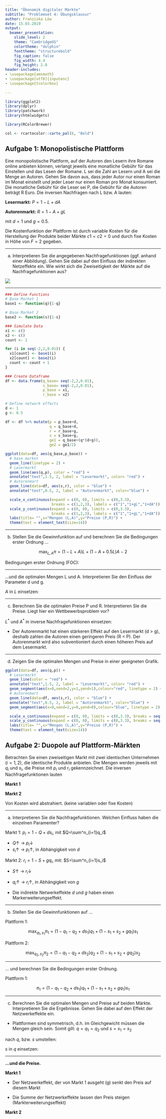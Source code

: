 ```yaml
---
title: "Ökonomik digitaler Märkte"
subtitle: "Problemset 4: Übungsklausur"
author: Franziska Löw
date: 15.03.2019
output: 
  beamer_presentation:
    slide_level: 2
    theme: "CambridgeUS"
    colortheme: "dolphin"
    fonttheme: "structurebold"
    fig_caption: false
    fig_width: 4.4
    fig_height: 2.8
header-includes:
- \usepackage{amsmath}
- \usepackage[utf8]{inputenc}
- \usepackage{tcolorbox}
    
---
```


```r
library(ggplot2)
library(dplyr)
library(patchwork)
library(htmlwidgets)

library(RColorBrewer)

col <- rcartocolor::carto_pal(6, "Bold")
```

## Aufgabe 1: Monopolistische Plattform

Eine monopolistische Plattform, auf der Autoren den Lesern ihre Romane online anbieten können, verlangt jeweils eine monatliche Gebühr für das Einstellen und das Lesen der Romane. L sei die Zahl an Lesern und A sei die Menge an Autoren. Gehen Sie davon aus, dass jeder Autor nur einen Roman im Monat einstellt und jeder Leser nur einen Roman pro Monat konsumiert. Die monatliche Gebühr für die Leser sei P, die Gebühr für die Autoren beträgt R Euro. Die inversen Nachfragen nach L bzw. A lauten:

**Lesermarkt:** $P=1-L+dA$

**Autorenmarkt:** $R=1-A+gL$

mit $d=1$ und $g=0.5$.

Die Kostenfunktion der Plattform ist durch variable Kosten für die Herstellung der Produkte beider Märkte $c1=c2=0$ und durch fixe Kosten in Höhe von $F=2$ gegeben.

---------------------------------------------------------------

a) Interpretieren Sie die angegebenen Nachfragefunktionen (ggf. anhand einer Abbildung). Gehen Sie dabei auf den Einfluss der indirekten Netzeffekte ein. Wie wirkt sich die Zweiseitigkeit der Märkte auf die Nachfragefunktionen aus?

![](figs/uebung4-1.png)

---------------------------------------------------------------

```r
### Define Functions
# Base Market 1
base1 <- function(q){1-q}

# Base Market 2
base2 <- function(s){1-s}

### Simulate Data
x1 <- c()
x2 <- c()
count <- 1

for (i in seq(-2,2,0.01)) {
  x1[count] <- base1(i)
  x2[count] <- base2(i)
  count <- count + 1
}

### Create Dataframe
df <- data.frame(q_base= seq(-2,2,0.01),
                 s_base= seq(-2,2,0.01),
                 p_base = x1,
                 r_base = x2)

# Define network effects
d <- 1
g <- 0.5

df <- df %>% mutate(p = p_base+d,
                    q = q_base+d,
                    r = r_base+g,
                    s = s_base+g,
                    ge1 = q_base+(q*(d+g)),
                    ge2 = ge1/2)

```

```r
ggplot(data=df, aes(q_base,p_base)) +
  # base market
  geom_line(linetype = 2) +
  # Lesermarkt
  geom_line(aes(q,p), color = "red") +
  annotate("text",1.5, 2, label = "Lesermarkt", color= "red") +
  # Autorenmart
  geom_line(data=df, aes(s,r), color = "blue") +
  annotate("text",0.5, 2, label = "Autorenmarkt", color="blue") +

  scale_x_continuous(expand = c(0, 0), limits = c(0,3.3), 
                     breaks = c(1,2,3), labels = c("1","1+gL","1+dA")) +
  scale_y_continuous(expand = c(0, 0), limits = c(0,3.3), 
                     breaks = c(1,2,3), labels = c("1","1+gL","1+dA")) +
  labs(title= "",x="Mengen (L,A)",y="Preise (P,R)") +
  theme(text = element_text(size=14))
```

------------------------------------------------------------------

b) Stellen Sie die Gewinnfunktion auf und berechnen Sie die Bedingungen erster Ordnung ...

$$
\max_{L, A} \pi = (1-L+A)L+(1-A+0.5L)A - 2
$$

Bedingungen erster Ordnung (FOC):

\begin{center}
  $\frac{\delta \pi}{\delta L}=1-2L+1.5A \overset{!}= 0$
  
  $\frac{\delta \pi}{\delta A}=1-2A+1.5L \overset{!}= 0$
\end{center}

------------------------------------------------------------------

...und die optimalen Mengen L und A. Interpretieren Sie den Einfluss der Parameter d und g.

\begin{center}
  $L=\frac{1}{2} + 0.75A$
  
  $A=\frac{1}{2} + 0.75L$
\end{center}

$A$ in $L$ einsetzen:

\begin{center}
$L^* = 2$ 

$A^* = 2$  
\end{center}

------------------------------------------------------------------

c) Berechnen Sie die optimalen Preise P und R. Interpretieren Sie die Preise. Liegt hier ein Wettbewerbsproblem vor?

$L^*$ und $A^*$ in inverse Nachfragefunktionen einsetzen:

\begin{center}
$P^*=1-2+2 = 1$ 

$R^*=1-2+0.5*2 = 0$
\end{center}

- Der Autorenmarkt hat einen stärkeren Effekt auf den Lesermarkt (d > g), deshalb zahlen die Autoren einen geringeren Preis (R < P). Der Autorenmarkt wird also subventioniert durch einen höheren Preis auf dem Lesermarkt. 


------------------------------------------------------------------

d) Zeigen Sie die optimalen Mengen und Preise in einer geeigneten Grafik.

```r
ggplot(data=df, aes(q,p)) + 
  # Lesermarkt
  geom_line(color = "red") +
  annotate("text",1.5, 2, label = "Lesermarkt", color= "red") +
  geom_segment(aes(x=0,xend=2,y=1,yend=1),colour="red", linetype = 2) +
  # Autorenmart
  geom_line(data=df, aes(s,r), color = "blue") +
  annotate("text",0.5, 2, label = "Autorenmarkt", color="blue") +
  geom_segment(aes(x=0,xend=2,y=0,yend=0),colour="blue", linetype = 2) +

  scale_x_continuous(expand = c(0, 0), limits = c(0,3.3), breaks = seq(0,3,0.5)) +
  scale_y_continuous(expand = c(0, 0), limits = c(0,3.3), breaks = seq(0,3,0.5)) +
  labs(title= "",x="Mengen (L,A)",y="Preise (P,R)") +
  theme(text = element_text(size=14))
```

## Aufgabe 2: Duopole auf Plattform-Märkten

Betrachten Sie einen zweiseitigen Markt mit zwei identischen Unternehmen ($i = 1,2$), die identische Produkte anbieten. Die Mengen werden jeweils mit $q_i$ und $s_i$, die Preise mit $p_i$ und $r_i$ gekennzeichnet. Die inversen Nachfragefunktionen lauten

**Markt 1**

\begin{center}
$p_i=1-q_1-q_2+ds_i$
\end{center}

**Markt 2**

\begin{center}
$r_i=1-s_1-s_2+gq_i$
\end{center}

Von Kosten wird abstrahiert. (keine variablen oder fixe Kosten)

---------------------------------------------------------------

a) Interpretieren Sie die Nachfragefunktionen. Welchen Einfluss haben die einzelnen Paramenter?

Markt 1: $p_i=1-Q+ds_i$, mit $Q=\sum^n_{i=1}q_i$

- $Q \uparrow$ $\rightarrow$ $p_i \downarrow$
- $s_i \uparrow$ $\rightarrow$ $p_i \uparrow$, in Abhängigkeit von $d$

Markt 2: $r_i=1-S+gq_i$, mit: $S=\sum^n_{i=1}s_i$

- $S \uparrow$ $\rightarrow$ $r_i \downarrow$
- $q_i \uparrow$ $\rightarrow$ $r_i \uparrow$, in Abhängigkeit von $g$

- Die indirekte Netwerkeffekte $d$ und $g$ haben einen Markerweiterungseffekt.

------------------------------------------------------------------

b) Stellen Sie die Gewinnfunktionen auf ...

Plattform 1:

$$
\max_{q_1,s_1} \pi_1 = (1-q_1-q_2+ds_1)q_1+(1-s_1+s_2+gq_1)s_1
$$

Plattform 2:

$$
\max_{q_2,s_2} \pi_2 = (1-q_1-q_2+ds_2)q_2+(1-s_1+s_2+gq_2)s_2
$$

------------------------------------------------------------------

... und berechnen Sie die Bedingungen erster Ordnung.

Plattform 1:

$$
\pi_1 = (1-q_1-q_2+ds_1)q_1+(1-s_1+s_2+gq_1)s_1
$$

\begin{center}
  $\frac{\delta \pi_1}{\delta q_1}=1-2q_1-q_2+ds_1+gs_1 \overset{!}= 0$
  
  $\frac{\delta \pi_1}{\delta s_1}=dq_1+1-2s_1-s_2+gq_1 \overset{!}= 0$
\end{center}

-------------------------------------------------------------------

c) Berechnen Sie die optimalen Mengen und Preise auf beiden Märkte. Interpretieren Sie die Ergebnisse. Gehen Sie dabei auf den Effekt der Netzwerkeffekte ein.

* Plattformen sind symmetrisch, d.h. im Gleichgewicht müssen die Mengen gleich sein. Somit gilt: $q=q_1=q_2$ und $s=s_1=s_2$

\begin{center}
$q=\frac{1-q}{2}+\frac{(d+g)}{2}s$ und $s=\frac{1-s}{2}+\frac{(d+g)}{2}q$
\end{center}

nach $q$, bzw. $s$ umstellen:

\begin{center}
$q=\frac{1}{3}+\frac{d+g}{3}s$ und $s=\frac{1}{3}+\frac{d+g}{3}q $
\end{center}

$s$ in $q$ einsetzen:

\begin{center}
$q=\frac{1}{3-(d+g)}$ und $s=\frac{1}{3-(d+g)}$
\end{center}

--------------------------------------------------------------------

**...und die Preise.**

**Markt 1**

\begin{center}
$p=1-\frac{2}{3-(d+g)}+d\frac{1}{3-(d+g)}$ 

$p=\frac{1-g}{3-(d+g)}$ 
\end{center}

* Der Netzwerkeffekt, der von Markt 1 ausgeht (g) senkt den Preis auf diesem Markt

* Die Summe der Netzwerkeffekte lassen den Preis steigen (Markterweiterungseffekt)

**Markt 2**

\begin{center}
$r=\frac{1-d}{3-(d+g)}$
\end{center}
